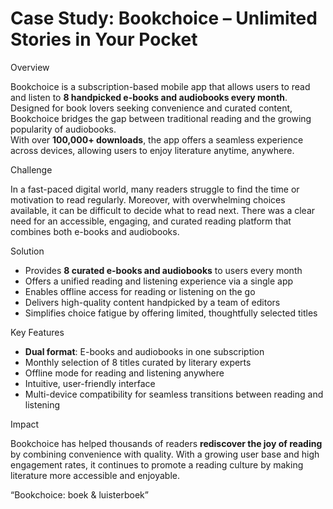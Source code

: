 # Case Study: <span className="text-primary">Bookchoice</span> – Unlimited Stories in Your Pocket

<p className="text-3xl md:text-4xl font-semibold py-4 mt-6 text-primary">
  Overview
</p>

Bookchoice is a subscription-based mobile app that allows users to read and
listen to **8 handpicked e-books and audiobooks every month**. Designed for
book lovers seeking convenience and curated content, Bookchoice bridges the gap
between traditional reading and the growing popularity of audiobooks.  
With over **100,000+ downloads**, the app offers a seamless experience across
devices, allowing users to enjoy literature anytime, anywhere.

<p className="text-3xl md:text-4xl font-semibold py-4 mt-6 text-primary">
  Challenge
</p>

In a fast-paced digital world, many readers struggle to find the time or
motivation to read regularly. Moreover, with overwhelming choices available, it
can be difficult to decide what to read next. There was a clear need for an
accessible, engaging, and curated reading platform that combines both
e-books and audiobooks.

<p className="text-3xl md:text-4xl font-semibold py-4 mt-6 text-primary">
  Solution
</p>

- Provides **8 curated e-books and audiobooks** to users every month
- Offers a unified reading and listening experience via a single app
- Enables offline access for reading or listening on the go
- Delivers high-quality content handpicked by a team of editors
- Simplifies choice fatigue by offering limited, thoughtfully selected titles

<p className="text-3xl md:text-4xl font-semibold py-4 mt-6 text-primary">
  Key Features
</p>

- **Dual format**: E-books and audiobooks in one subscription
- Monthly selection of 8 titles curated by literary experts
- Offline mode for reading and listening anywhere
- Intuitive, user-friendly interface
- Multi-device compatibility for seamless transitions between reading and listening

<p className="text-3xl md:text-4xl font-semibold py-4 mt-6 text-primary">
  Impact
</p>

Bookchoice has helped thousands of readers **rediscover the joy of reading** by
combining convenience with quality. With a growing user base and high engagement
rates, it continues to promote a reading culture by making literature more
accessible and enjoyable.

<p className="text-2xl py-6 mt-6 italic text-center text-primary">
  “Bookchoice: boek & luisterboek”
</p>
